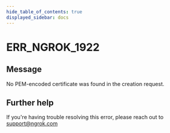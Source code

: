 ```yaml
---
hide_table_of_contents: true
displayed_sidebar: docs
---
```



# ERR_NGROK_1922

## Message

No PEM-encoded certificate was found in the creation request.

<ErrorDetails error="err_ngrok_1922" />

## Further help

If you're having trouble resolving this error, please reach out to [support@ngrok.com](mailto:support@ngrok.com?subject=Help%20with%20ERR_NGROK_1922)
